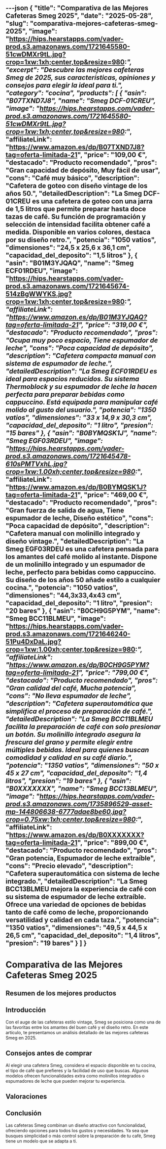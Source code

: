 ---json
{
  "title": "Comparativa de las Mejores Cafeteras Smeg 2025",
  "date": "2025-05-28",
  "slug": "comparativa-mejores-cafeteras-smeg-2025",
  "image": "https://hips.hearstapps.com/vader-prod.s3.amazonaws.com/1721645580-51cwDMXr9tL.jpg?crop=1xw:1xh;center,top&resize=980:*",
  "excerpt": "Descubre las mejores cafeteras Smeg de 2025, sus características, opiniones y consejos para elegir la ideal para ti.",
  "category": "cocina",
  "products": [
    {
      "asin": "B07TXND7J8",
      "name": "Smeg DCF-01CREU",
      "image": "https://hips.hearstapps.com/vader-prod.s3.amazonaws.com/1721645580-51cwDMXr9tL.jpg?crop=1xw:1xh;center,top&resize=980:*",
      "affiliateLink": "https://www.amazon.es/dp/B07TXND7J8?tag=oferta-limitada-21",
      "price": "109,00 €",
      "destacado": "Producto recomendado",
      "pros": "Gran capacidad de depósito, Muy fácil de usar",
      "cons": "Café muy básico",
      "description": "Cafetera de goteo con diseño vintage de los años 50.",
      "detailedDescription": "La Smeg DCF-01CREU es una cafetera de goteo con una jarra de 1,5 litros que permite preparar hasta doce tazas de café. Su función de programación y selección de intensidad facilita obtener café a medida. Disponible en varios colores, destaca por su diseño retro.",
      "potencia": "1050 vatios",
      "dimensiones": "24,5 x 25,6 x 36,1 cm",
      "capacidad_del_deposito": "1,5 litros"
    },
    {
      "asin": "B01M3YJQAQ",
      "name": "Smeg ECF01RDEU",
      "image": "https://hips.hearstapps.com/vader-prod.s3.amazonaws.com/1721645674-514zBgWWYKS.jpg?crop=1xw:1xh;center,top&resize=980:*",
      "affiliateLink": "https://www.amazon.es/dp/B01M3YJQAQ?tag=oferta-limitada-21",
      "price": "319,00 €",
      "destacado": "Producto recomendado",
      "pros": "Ocupa muy poco espacio, Tiene espumador de leche",
      "cons": "Poca capacidad de depósito",
      "description": "Cafetera compacta manual con sistema de espumador de leche.",
      "detailedDescription": "La Smeg ECF01RDEU es ideal para espacios reducidos. Su sistema Thermoblock y su espumador de leche la hacen perfecta para preparar bebidas como cappuccino. Está equipada para manipular café molido al gusto del usuario.",
      "potencia": "1350 vatios",
      "dimensiones": "33 x 14,9 x 30,3 cm",
      "capacidad_del_deposito": "1 litro",
      "presion": "15 bares"
    },
    {
      "asin": "B0BYMQSK1J",
      "name": "Smeg EGF03RDEU",
      "image": "https://hips.hearstapps.com/vader-prod.s3.amazonaws.com/1721645478-610sPMTVxhL.jpg?crop=1xw:1.00xh;center,top&resize=980:*",
      "affiliateLink": "https://www.amazon.es/dp/B0BYMQSK1J?tag=oferta-limitada-21",
      "price": "469,00 €",
      "destacado": "Producto recomendado",
      "pros": "Gran fuerza de salida de agua, Tiene espumador de leche, Diseño estético",
      "cons": "Poca capacidad de depósito",
      "description": "Cafetera manual con molinillo integrado y diseño vintage.",
      "detailedDescription": "La Smeg EGF03RDEU es una cafetera pensada para los amantes del café molido al instante. Dispone de un molinillo integrado y un espumador de leche, perfecto para bebidas como cappuccino. Su diseño de los años 50 añade estilo a cualquier cocina.",
      "potencia": "1050 vatios",
      "dimensiones": "44,3x33,4x43 cm",
      "capacidad_del_deposito": "1 litro",
      "presion": "20 bares"
    },
    {
      "asin": "B0CH9G5PYM",
      "name": "Smeg BCC11BLMEU",
      "image": "https://hips.hearstapps.com/vader-prod.s3.amazonaws.com/1721646240-51Pu4DxDaL.jpg?crop=1xw:1.00xh;center,top&resize=980:*",
      "affiliateLink": "https://www.amazon.es/dp/B0CH9G5PYM?tag=oferta-limitada-21",
      "price": "799,00 €",
      "destacado": "Producto recomendado",
      "pros": "Gran calidad del café, Mucha potencia",
      "cons": "No lleva espumador de leche",
      "description": "Cafetera superautomática que simplifica el proceso de preparación de café.",
      "detailedDescription": "La Smeg BCC11BLMEU facilita la preparación de café con solo presionar un botón. Su molinillo integrado asegura la frescura del grano y permite elegir entre múltiples bebidas. Ideal para quienes buscan comodidad y calidad en su café diario.",
      "potencia": "1350 vatios",
      "dimensiones": "50 x 45 x 27 cm",
      "capacidad_del_deposito": "1,4 litros",
      "presion": "19 bares"
    },
    {
      "asin": "B0XXXXXXX",
      "name": "Smeg BCC13BLMEU",
      "image": "https://hips.hearstapps.com/vader-prod.s3.amazonaws.com/1735896529-asset-mp-144806638-6777adae8be60.jpg?crop=0.75xw:1xh;center,top&resize=980:*",
      "affiliateLink": "https://www.amazon.es/dp/B0XXXXXXX?tag=oferta-limitada-21",
      "price": "899,00 €",
      "destacado": "Producto recomendado",
      "pros": "Gran potencia, Espumador de leche extraíble",
      "cons": "Precio elevado",
      "description": "Cafetera superautomática con sistema de leche integrado.",
      "detailedDescription": "La Smeg BCC13BLMEU mejora la experiencia de café con su sistema de espumador de leche extraíble. Ofrece una variedad de opciones de bebidas tanto de café como de leche, proporcionando versatilidad y calidad en cada taza.",
      "potencia": "1350 vatios",
      "dimensiones": "49,5 x 44,5 x 26,5 cm",
      "capacidad_del_deposito": "1,4 litros",
      "presion": "19 bares"
    }
  ]
}
---


# Comparativa de las Mejores Cafeteras Smeg 2025

## Resumen de los mejores productos

<ProductRankingTable products={products} />

## Introducción

Con el auge de las cafeteras estilo vintage, Smeg se posiciona como una de las favoritas entre los amantes del buen café y el diseño retro. En este artículo, te presentamos un análisis detallado de las mejores cafeteras Smeg en 2025.

## Consejos antes de comprar

Al elegir una cafetera Smeg, considera el espacio disponible en tu cocina, el tipo de café que prefieres y la facilidad de uso que buscas. Algunos modelos ofrecen funcionalidades extra como molinillos integrados o espumadores de leche que pueden mejorar tu experiencia.

## Valoraciones

<ProductDetailCard product={products[0]} />

<ProductDetailCard product={products[1]} />

<ProductDetailCard product={products[2]} />

<ProductDetailCard product={products[3]} />

<ProductDetailCard product={products[4]} />

## Conclusión

Las cafeteras Smeg combinan un diseño atractivo con funcionalidad, ofreciendo opciones para todos los gustos y necesidades. Ya sea que busques simplicidad o más control sobre la preparación de tu café, Smeg tiene un modelo que se adapta a ti.
